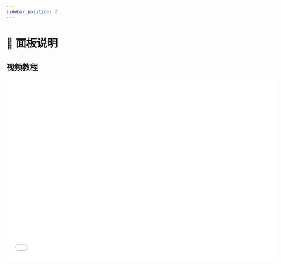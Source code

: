 ```yaml
---
sidebar_position: 2
---
```



# 📝 面板说明

## 视频教程

<iframe
  src="//player.bilibili.com/player.html?bvid=BV1DbAceXE42&autoplay=0&vd_source=074e15df4d816e8ebbec8bdbdf4d6925#reply256944692752"
  scrolling="no"
  frameborder="no"
  framespacing="0"
  allowfullscreen
  width="720"
  height="480"
/>

## 图文说明

介绍重要面板的功能和用途。

<img src={panel} width="760" />

## 1. 🟡 顶部面板

该面板主要用于运行工作流。

| 模块               | 描述                 |
| ------------------ | -------------------- |
| 运行流             | 运行当前工作流程     |
| 重新运行节点       | 运行选定的节点       |
| 在文本编辑器中打开 | 看工作流的 yaml 源码 |

## 2. 🔴 左面板

该面板主要用于创建配置工作流和块。

| 模块       | 描述                                                                                                 |
| ---------- | ---------------------------------------------------------------------------------------------------- |
| Flows      | 工作流画布，一个项目可以创建多个。同一个项目中的所有流依赖项都可以共享。                             |
| Blocks     | 产品的核心模块，包含 Scriptlet Block 和 Shared Block 两种。 Shared Block 由 Scriptlet Block 转化而来 |
| 工作区     | 源代码。                                                                                             |
| 源码搜索   | 源代码全文搜索                                                                                       |
| git        | 源代码管理工具                                                                                       |
| 编辑器插件 | 支持 vscode vsix 格式插件                                                                            |
| 存储       | 存储工作流中需要使用的静态资源的位置。静态资源包括图像、视频和表格内容。                             |
| 密钥       | 工作流中的某些块需要调用第三方服务。可以使用 Secrets 模块访问调用服务所需的机密。                    |

## 3. 🔵 底部面板

该面板主要用于工程师的深度开发和调试工作流程。

| 模块           | 描述                                                                                                                                                 |
| -------------- | ---------------------------------------------------------------------------------------------------------------------------------------------------- |
| 终端           | 连接到容器 OVM 的终端。需要注意的是，在 OVM 中运行的系统是 Linux。                                                                                   |
| 代码依赖管理   | 用于安装 Python 和 JS 的第三方库的面板。需要注意的是，通过面板安装的 Python 库会自动添加到 `requirements.txt` 中。直接使用终端安装的用户需要手动添加 |
| 工作流日志     | 工作流运行期间生成的日志。                                                                                                                           |
| 工具包安装日志 | 该工作流依赖从 oomol 社区下载的工具包，此处会自动安装                                                                                                |
| 初始化日志     | 在 OVM 容器中首次启动项目时需要自动执行的脚本。                                                                                                      |

| 问题 | 编码错误 |
| 端口 | 用于外部访问 OVM 里面的服务 |

## 4. ⚪ 右面板

该面板主要用于参考现成的积木。

面板上方为封装，下方为封装中的功能模块，需要注意的是，如果没有选择，则会列出所有的封装和功能模块。

| 模块                           | 描述                                                             |
| ------------------------------ | ---------------------------------------------------------------- |
| 已经安装的 Packages            | OOMOL 使用过程中安装或者预装的工具包，在此使用                   |
| Package 商店                   | 您可以在 Packages Store 中下载其他用户分享的工具包               |
| 发布                           | 发布工具包                                                       |
| AI 聊天助手 OOMOL Copilot Chat | 遇到开发使用问题可以问 OOMOL Copilot, OOMOL 会以对话的方式帮助你 |
| AI 编程助手 OOMOL Copilot Edit | OOMOL 开发助手，可以帮助编写以及优化代码                         |
